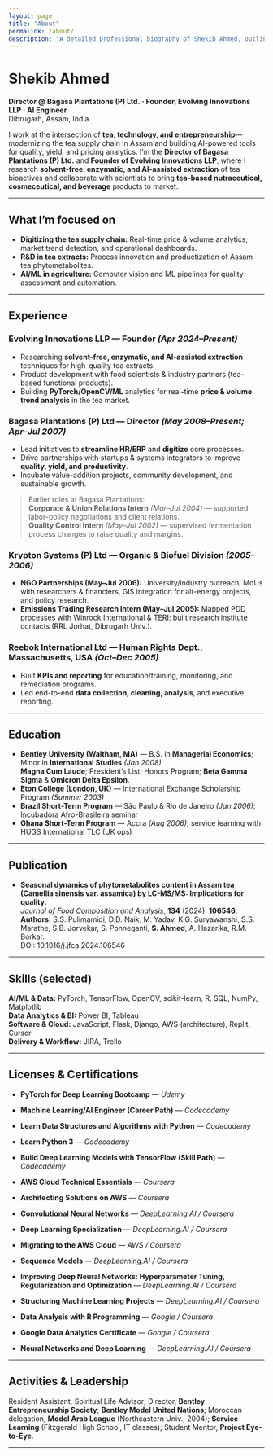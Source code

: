 ```yaml
---
layout: page
title: "About"
permalink: /about/
description: "A detailed professional biography of Shekib Ahmed, outlining his work at the intersection of tea, technology, and entrepreneurship, including his experience, education, publications, and skills."
---
```


# Shekib Ahmed

**Director @ Bagasa Plantations (P) Ltd. · Founder, Evolving Innovations LLP · AI Engineer**  
Dibrugarh, Assam, India

I work at the intersection of **tea, technology, and entrepreneurship**—modernizing the tea supply chain in Assam and building AI-powered tools for quality, yield, and pricing analytics. I’m the **Director of Bagasa Plantations (P) Ltd.** and **Founder of Evolving Innovations LLP**, where I research **solvent-free, enzymatic, and AI-assisted extraction** of tea bioactives and collaborate with scientists to bring **tea-based nutraceutical, cosmeceutical, and beverage** products to market.

---

## What I’m focused on
- **Digitizing the tea supply chain:** Real-time price & volume analytics, market trend detection, and operational dashboards.  
- **R&D in tea extracts:** Process innovation and productization of Assam tea phytometabolites.  
- **AI/ML in agriculture:** Computer vision and ML pipelines for quality assessment and automation.

---

## Experience

### Evolving Innovations LLP — Founder *(Apr 2024–Present)*
- Researching **solvent-free, enzymatic, and AI-assisted extraction** techniques for high-quality tea extracts.  
- Product development with food scientists & industry partners (tea-based functional products).  
- Building **PyTorch/OpenCV/ML** analytics for real-time **price & volume trend analysis** in the tea market.

### Bagasa Plantations (P) Ltd — Director *(May 2008–Present; Apr–Jul 2007)*
- Lead initiatives to **streamline HR/ERP** and **digitize** core processes.  
- Drive partnerships with startups & systems integrators to improve **quality, yield, and productivity**.  
- Incubate value-addition projects, community development, and sustainable growth.

> Earlier roles at Bagasa Plantations:  
> **Corporate & Union Relations Intern** *(Mar–Jul 2004)* — supported labor-policy negotiations and client relations.  
> **Quality Control Intern** *(May–Jul 2002)* — supervised fermentation process changes to raise quality and margins.

### Krypton Systems (P) Ltd — Organic & Biofuel Division *(2005–2006)*
- **NGO Partnerships (May–Jul 2006):** University/industry outreach, MoUs with researchers & financiers, GIS integration for alt-energy projects, and policy research.  
- **Emissions Trading Research Intern (May–Jul 2005):** Mapped PDD processes with Winrock International & TERI; built research institute contacts (RRL Jorhat, Dibrugarh Univ.).

### Reebok International Ltd — Human Rights Dept., Massachusetts, USA *(Oct–Dec 2005)*
- Built **KPIs and reporting** for education/training, monitoring, and remediation programs.  
- Led end-to-end **data collection, cleaning, analysis**, and executive reporting.

---

## Education
- **Bentley University (Waltham, MA)** — B.S. in **Managerial Economics**; Minor in **International Studies** *(Jan 2008)*  
  **Magna Cum Laude**; President’s List; Honors Program; **Beta Gamma Sigma** & **Omicron Delta Epsilon**.
- **Eton College (London, UK)** — International Exchange Scholarship Program *(Summer 2003)*  
- **Brazil Short-Term Program** — São Paulo & Rio de Janeiro *(Jan 2006)*; Incubadora Afro-Brasileira seminar  
- **Ghana Short-Term Program** — Accra *(Aug 2006)*; service learning with HUGS International TLC (UK ops)

---

## Publication
- **Seasonal dynamics of phytometabolites content in Assam tea (Camellia sinensis var. assamica) by LC-MS/MS: Implications for quality.**  
  *Journal of Food Composition and Analysis*, **134** (2024): **106546**.  
  **Authors:** S.S. Pulimamidi, D.D. Naik, M. Yadav, K.G. Suryawanshi, S.S. Marathe, S.B. Jorvekar, S. Ponneganti, **S. Ahmed**, A. Hazarika, R.M. Borkar.  
  DOI: 10.1016/j.jfca.2024.106546

---

## Skills (selected)
**AI/ML & Data:** PyTorch, TensorFlow, OpenCV, scikit-learn, R, SQL, NumPy, Matplotlib  
**Data Analytics & BI:** Power BI, Tableau  
**Software & Cloud:** JavaScript, Flask, Django, AWS (architecture), Replit, Cursor  
**Delivery & Workflow:** JIRA, Trello

---

## Licenses & Certifications

- **PyTorch for Deep Learning Bootcamp** — *Udemy*

- **Machine Learning/AI Engineer (Career Path)** — *Codecademy*
  
- **Learn Data Structures and Algorithms with Python** — *Codecademy*

- **Learn Python 3** — *Codecademy*

- **Build Deep Learning Models with TensorFlow (Skill Path)** — *Codecademy*

- **AWS Cloud Technical Essentials** — *Coursera*

- **Architecting Solutions on AWS** — *Coursera*

- **Convolutional Neural Networks** — *DeepLearning.AI / Coursera*

- **Deep Learning Specialization** — *DeepLearning.AI / Coursera*

- **Migrating to the AWS Cloud** — *AWS / Coursera*

- **Sequence Models** — *DeepLearning.AI / Coursera*

- **Improving Deep Neural Networks: Hyperparameter Tuning, Regularization and Optimization** — *DeepLearning.AI / Coursera*
- **Structuring Machine Learning Projects** — *DeepLearning.AI / Coursera*

- **Data Analysis with R Programming** — *Google / Coursera*

- **Google Data Analytics Certificate** — *Google / Coursera*

- **Neural Networks and Deep Learning** — *DeepLearning.AI / Coursera*

---

## Activities & Leadership
Resident Assistant; Spiritual Life Advisor; Director, **Bentley Entrepreneurship Society**; **Bentley Model United Nations**; Moroccan delegation, **Model Arab League** (Northeastern Univ., 2004); **Service Learning** (Fitzgerald High School, IT classes); Student Mentor, **Project Eye-to-Eye**.

---

